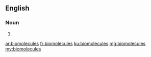 ==English==

===Noun===
{{head|en|noun plural form}}

# {{plural of|biomolecule|lang=en}}

[[ar:biomolecules]]
[[fr:biomolecules]]
[[ku:biomolecules]]
[[mg:biomolecules]]
[[my:biomolecules]]